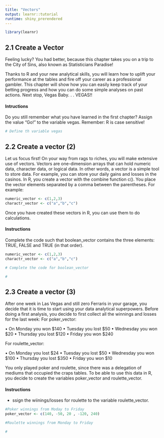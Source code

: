 ```yaml
---
title: "Vectors"
output: learnr::tutorial
runtime: shiny_prerendered
---
```


```r
library(learnr)
```



## 2.1 Create a Vector


Feeling lucky? You had better, because this chapter takes you on a trip to the City of Sins, also known as
Statisticians Paradise!

Thanks to R and your new analytical skills, you will learn how to uplift your performance at the tables
and fire off your career as a professional gambler. This chapter will show how you can easily keep track of
your betting progress and how you can do some simple analyses on past actions. Next stop, Vegas Baby. . .
VEGAS!!

#### Intructions

Do you still remember what you have learned in the first chapter? Assign the value “Go!” to the variable
vegas. Remember: R is case sensitive!
```r
# Define th variable vegas

```


## 2.2 Create a vector (2)

Let us focus first!
On your way from rags to riches, you will make extensive use of vectors. Vectors are one-dimension arrays
that can hold numeric data, character data, or logical data. In other words, a vector is a simple tool to store
data. For example, you can store your daily gains and losses in the casinos.
In R, you create a vector with the combine function c(). You place the vector elements separated by a
comma between the parentheses. For example:
```r
numeric_vector <- c(1,2,3)
charactr_vector <- c("a","b","c")
```
Once you have created these vectors in R, you can use them to do calculations.

#### Instructions

Complete the code such that boolean_vector contains the three elements: TRUE, FALSE and TRUE (in that
order).
```r
numeric_vector <- c(1,2,3)
charactr_vector <- c("a","b","c")

# Complete the code for boolean_vector

#
```


## 2.3 Create a vector (3)

After one week in Las Vegas and still zero Ferraris in your garage, you decide that it is time to start using
your data analytical superpowers.
Before doing a first analysis, you decide to first collect all the winnings and losses for the last week:
For poker_vector:

• On Monday you won $140
• Tuesday you lost $50
• Wednesday you won $20
• Thursday you lost $120
• Friday you won $240

For roulette_vector:

• On Monday you lost $24
• Tuesday you lost $50
• Wednesday you won $100
• Thursday you lost $350
• Friday you won $10

You only played poker and roulette, since there was a delegation of mediums that occupied the craps tables.
To be able to use this data in R, you decide to create the variables poker_vector and roulette_vector.

#### Instructions
* ssign the wiinings/losses for roulette to the variable roulette_vector.

```r
#Poker winnings from Moday to Friday
poker_vector <- c(140, -50, 20 , -120, 240)

#Roulette winnings from Monday to Friday

#
```























